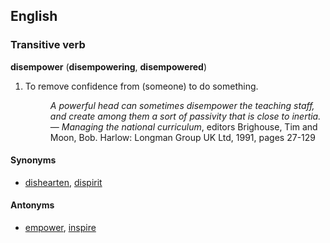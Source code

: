 ==English==
===Transitive verb===
'''disempower''' ('''disempowering''', '''disempowered''')

#To remove confidence from (someone) to do something.
#:''A powerful head can sometimes disempower the teaching staff, and create among them a sort of passivity that is close to inertia.'' &mdash; ''Managing the national curriculum'', editors Brighouse, Tim and Moon, Bob. Harlow: Longman Group UK Ltd, 1991, pages 27-129

====Synonyms====
*[[dishearten]], [[dispirit]]

====Antonyms====
*[[empower]], [[inspire]]
